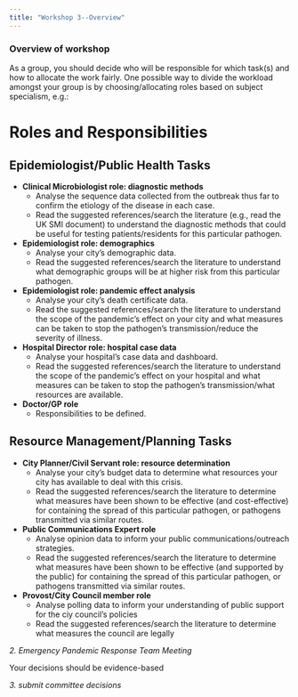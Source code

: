 ```yaml
---
title: "Workshop 3--Overview"
---
```


### Overview of workshop

::: callout-tip
As a group, you should decide who will be responsible for which task(s) and how to allocate the work fairly. One possible way to divide the workload amongst your group is by choosing/allocating roles based on subject specialism, e.g.: 

# Roles and Responsibilities

## Epidemiologist/Public Health Tasks

- **Clinical Microbiologist role: diagnostic methods**
    - Analyse the sequence data collected from the outbreak thus far to confirm the etiology of the disease in each case.
    - Read the suggested references/search the literature (e.g., read the UK SMI document) to understand the diagnostic methods that could be useful for testing patients/residents for this particular pathogen.

- **Epidemiologist role: demographics**
    - Analyse your city's demographic data.
    - Read the suggested references/search the literature to understand what demographic groups will be at higher risk from this particular pathogen.

- **Epidemiologist role: pandemic effect analysis**
    - Analyse your city's death certificate data.
    - Read the suggested references/search the literature to understand the scope of the pandemic's effect on your city and what measures can be taken to stop the pathogen's transmission/reduce the severity of illness.

- **Hospital Director role: hospital case data**
    - Analyse your hospital's case data and dashboard.
    - Read the suggested references/search the literature to understand the scope of the pandemic's effect on your hospital and what measures can be taken to stop the pathogen's transmission/what resources are available.

- **Doctor/GP role**
    - Responsibilities to be defined.

## Resource Management/Planning Tasks

- **City Planner/Civil Servant role: resource determination**
    - Analyse your city's budget data to determine what resources your city has available to deal with this crisis.
    - Read the suggested references/search the literature to determine what measures have been shown to be effective (and cost-effective) for containing the spread of this particular pathogen, or pathogens transmitted via similar routes.

- **Public Communications Expert role**
    - Analyse opinion data to inform your public communications/outreach strategies.
    - Read the suggested references/search the literature to determine what measures have been shown to be effective (and supported by the public) for containing the spread of this particular pathogen, or pathogens transmitted via similar routes.
    
- **Provost/City Council member role**
    - Analyse polling data to inform your understanding of public support for the ciy council's policies
    - Read the suggested references/search the literature to determine what measures the council are legally 

:::


*2. Emergency Pandemic Response Team Meeting*

        
::: callout-tip
Your decisions should be evidence-based
:::


*3. submit committee decisions*

::: callout-important
:::


